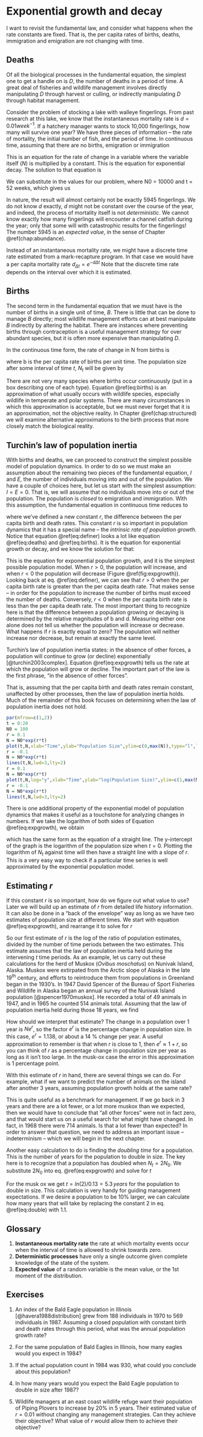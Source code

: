 # Exponential growth and decay {#chap:exponential}

I want to revisit the fundamental law, and consider what happens when the rate constants are fixed. That is, the per capita rates of births, deaths, immigration and emigration are not changing with time.

\begin{equation}
N' = bN - dN + i - e
(\#eq:fundamental3)
\end{equation}


## Deaths

Of all the biological processes in the fundamental equation, the simplest one to get a handle on is $D$, the number of deaths in a period of time. A great deal of fisheries and wildlife management involves directly manipulating $D$ through harvest or culling, or indirectly manipulating $D$ through habitat management.

Consider the problem of stocking a lake with walleye fingerlings. From past research at this lake, we know that the instantaneous mortality rate is $d = 0.01 week^{-1}$. If a hatchery manager wants to stock 10,000 fingerlings, how many will survive one year? We have three pieces of information – the rate of mortality, the initial number of fish, and the period of time. In continuous time, assuming that there are no births, emigration or immigration 

\begin{equation*}
N' = - dN 
\end{equation*}

This is an equation for the rate of change in a variable where the variable itself ($N$) is multiplied by a constant. This is the equation for exponential decay. The solution to that equation is

\begin{equation}
N_t = N_0 e^{-dt}
(\#eq:deaths)
\end{equation}

We can substitute in the values for our problem, where N0 = 10000 and t = 52 weeks, which gives us

\begin{equation*}
N_{52} = 10000 e^{-(0.01)(52)} = 5945 fingerlings
\end{equation*}

In nature, the result will almost certainly not be exactly 5945 fingerlings. We do not know $d$ exactly, $d$ might not be constant over the course of the year, and indeed, the process of mortality itself is not *deterministic*. We cannot know exactly how many fingerlings will encounter a channel catfish during the year; only that some will with catastrophic results for the fingerlings! The number 5945 is an *expected value*, in the sense of Chapter \@ref(chap:abundance).

Instead of an instantaneous mortality rate, we might have a discrete time rate estimated from a mark-recapture program. In that case we would have a per capita mortality rate $d_{\Delta t}=e^{-d \Delta t}$ Note that the discrete time rate depends on the interval over which it is estimated.
 
## Births

The second term in the fundamental equation that we must have is the number of births in a single unit of time, $B$. There is little that can be done to manage $B$ directly; most wildlife management efforts can at best manipulate $B$ indirectly by altering the habitat. There are instances where preventing births through contraception is a useful management strategy for over abundant species, but it is often more expensive than manipulating $D$.

In the continuous time form, the rate of change in N from births is

\begin{equation*}
N' = bN 
\end{equation*}

where b is the per capita rate of births per unit time. The population size after some interval of time $t$, $N_t$ will be given by

\begin{equation}
N_t = N_0 e^{bt}
(\#eq:births)
\end{equation}

There are not very many species where births occur continuously (put in a box describing one of each type). Equation \@ref(eq:births) is an approximation of what usually occurs with wildlife species, especially wildlife in temperate and polar systems. There are many circumstances in which this approximation is acceptable, but we must never forget that it is an approximation, not the objective reality. In Chapter \@ref(chap:structured)  we will examine alternative approximations to the birth process that more closely match the biological reality.

## Turchin's law of population inertia

With births and deaths, we can proceed to construct the simplest possible model of population dynamics. In order to do so we must make an assumption about the remaining two pieces of the fundamental equation, $I$ and $E$, the number of individuals moving into and out of the population. We have a couple of choices here, but let us start with the simplest assumption: $I = E = 0$. That is, we will assume that no individuals move into or out of the population. The population is *closed* to emigration and immigration. With this assumption, the fundamental equation in continuous time reduces to

\begin{equation}
N' = bN - dN =(b-d)N = rN
(\#eq:definer)
\end{equation}

where we've defined a new constant $r$, the difference between the per capita birth and death rates. This constant $r$ is so important in population dynamics that it has a special name -- the *intrinsic rate of population growth*. Notice that equation \@ref(eq:definer) looks a lot like equation \@ref(eq:deaths) and \@ref(eq:births). It is the equation for exponential growth or decay, and we know the solution for that:

\begin{equation}
N_t = N_0 e^{rt}
(\#eq:expgrowth)
\end{equation}

This is the equation for exponential population growth, and it is the simplest possible population model. When $r > 0$, the population will increase, and when $r < 0$ the population will decrease (Figure \@ref(fig:expgrowth)). Looking back at eq. \@ref(eq:definer), we can see that $r > 0$ when the per capita birth rate is greater than the per capita
death rate. That makes sense -- in order for the population to increase the number of births must exceed the number of deaths. Conversely, $r < 0$ when the per capita birth rate is less than the per capita death rate. The most important thing to recognize here is that the difference between a population growing or decaying is determined by the relative magnitudes of b and d. Measuring either one alone does not tell us whether the population will increase or decrease. What happens if $r$ is exactly equal to zero? The population will neither increase nor decrease, but remain at exactly the same level.

Turchin’s law of population inertia states: in the absence of other forces, a population will continue to grow (or decline) exponentially [@turchin2003complex]. Equation \@ref(eq:expgrowth) tells us the rate at which the population will grow or decline. The important part of the law is the first phrase, "in the absence of other forces".

That is, assuming that the per capita birth and death rates remain constant, unaffected by other processes, then the law of population inertia holds. Much of the remainder of this book focuses on determining when the law of population inertia does not hold.

```r
par(mfrow=c(1,2))
t = 0:20
N0 = 100
r = 0.1
N = N0*exp(r*t)
plot(t,N,xlab="Time",ylab="Population Size",ylim=c(0,max(N)),type="l",lwd=3)
r = -0.1
N = N0*exp(r*t)
lines(t,N,lwd=3,lty=2)
r = 0.1
N = N0*exp(r*t)
plot(t,N,log="y",xlab="Time",ylab="log(Population Size)",ylim=c(1,max(N)),type="l",lwd=3)
r = -0.1
N = N0*exp(r*t)
lines(t,N,lwd=3,lty=2)
```

There is one additional property of the exponential model of population dynamics that makes it useful as a touchstone for analyzing changes in numbers. If we take the logarithm of both sides of Equation \@ref(eq:expgrowth), we obtain

\begin{equation*}
ln(N_t) = ln(N_0) + rt
\end{equation*}

which has the same form as the equation of a straight line. The y-intercept of the graph is the logarithm of the population size when $t=0$. Plotting the logarithm of $N_t$ against time will then have a straight line with a slope of $r$. This is a very easy way to check if a particular time series is well approximated by the exponential population model.

## Estimating $r$

If this constant $r$ is so important, how do we figure out what value to use? Later we will build up an estimate of $r$ from detailed life history information. It can also be done in a "back of the envelope" way as long as we have two estimates of population size at different times. We start with equation \@ref(eq:expgrowth), and rearrange it to solve for $r$

\begin{equation}
\begin{split}
\frac{N_t}{N_0} & = e^{rt} \\
ln\left(\frac{N_t}{N_0}\right)  & = rt \\
r & = ln\left(\frac{N_t}{N_0}\right) /  t 
\end{split}
\end{equation}

So our first estimate of $r$ is the log of the ratio of population estimates, divided by the number of time periods between the two estimates. This estimate assumes that the law of population inertia held during the intervening $t$ time periods. As an example, let us carry out these calculations for the herd of Muskox (*Ovibus moschatus*) on Nunivak Island, Alaska. Muskox were extirpated from the Arctic slope of Alaska in the late 19^th^ century, and efforts to reintroduce them from populations in Greenland began in the 1930’s. In 1947 David Spencer of the Bureau of Sport Fisheries and Wildlife in Alaska began an annual survey of the Nunivak Island population [@spencer1970muskox]. He recorded a total of 49 animals in 1947, and in 1965 he counted 514 animals total. Assuming that the law of population inertia held during those 18 years, we find

\begin{equation}
r = ln\left(\frac{N_t}{N_0}\right) /  t = 
    ln\left(\frac{514}{49}\right)  / 18 = 
    \frac{ln(10.49)}{18} = 0.13 \, years^{-1}
\end{equation}

How should we interpret that estimate? The change in a population over 1 year is $Ne^r$, so the factor $e^r$ is the percentage change in population size. In this case, $e^r = 1.138$, or about a 14 \% change per year. A useful approximation to remember is that when $r$ is close to 1, then $e^{r} \approx 1+r$, so you can think of $r$ as a percentage change in population size per year as long as it isn't too large. In the musk-ox case the error in this approximation is 1 percentage point.

With this estimate of $r$ in hand, there are several things we can do. For example, what if we want to predict the number of animals on the island after another 3 years, assuming population growth holds at the same rate?

\begin{equation}
N_3 = 514 e^{(0.13)(3)} = 514(1.48) = 759\,muskox
\end{equation}

This is quite useful as a benchmark for management. If we go back in 3 years and there are a lot fewer, or a lot more muskox than we expected, then we would have to conclude that "all other forces" were not in fact zero, and that would start us on a useful search for what might have changed. In fact, in 1968 there were 714 animals. Is that a lot fewer than expected? In order to answer that question, we need to address an important issue – indeterminism – which we will begin in the next chapter.

Another easy calculation to do is finding the *doubling time* for a population. This is the number of years for the population to double in size. The key here is to recognize that a population has doubled when $N_t = 2N_0$. We substitute $2N_0$ into eq. \@ref(eq:expgrowth) and solve for $t$

\begin{equation}
\begin{split}
\frac{2N_0}{N_0} & = e^{rt} \\
ln\left(2\right)  & = rt \\
t & = \frac{ln\left(2\right)}{r}\,.
\end{split}
(\#eq:double)
\end{equation}

For the musk ox we get $t = ln(2)/0.13 = 5.3 \, years$ for the population to double in size. This calculation is very handy for guiding management expectations. If we desire a population to be 10\% larger, we can calculate how many years that will take by replacing the constant 2 in eq. \@ref(eq:double) with 1.1. 

## Glossary

1. **Instantaneous mortality rate** the rate at which mortality events occur when the interval of time is allowed to shrink towards zero.
2. **Deterministic processes** have only a single outcome given complete knowledge of the state of the system.
3. **Expected value** of a random variable is the mean value, or the 1st moment of the distribution.

## Exercises

1. An index of the Bald Eagle population in Illinois [@havera1988distribution] grew from 188 individuals in 1970 to 569 individuals in 1987. Assuming a closed population with constant birth and death rates through this period, what was the annual population growth rate?

2. For the same population of Bald Eagles in Illinois, how many eagles would you expect in 1984?

3. If the actual population count in 1984 was 930, what could you conclude about this population?

4. In how many years would you expect the Bald Eagle population to double in size after 1987?

5. Wildlife managers at an east coast wildlife refuge want their population of Piping Plovers to increase by 20% in 5 years. Their estimated value of $r = 0.01$ without changing any management strategies. Can they achieve their objective? What value of $r$ would allow them to achieve their objective?

